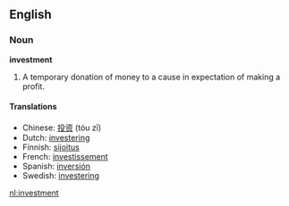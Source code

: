 ==English==
===Noun===

'''investment'''

#A temporary donation of money to a cause in expectation of making a profit.

====Translations====
*Chinese: [[投资]] (tóu zī)
*Dutch: [[investering]]
*Finnish: [[sijoitus]]
*French: [[investissement]]
*Spanish: [[inversión]]
*Swedish: [[investering]]

[[nl:investment]]